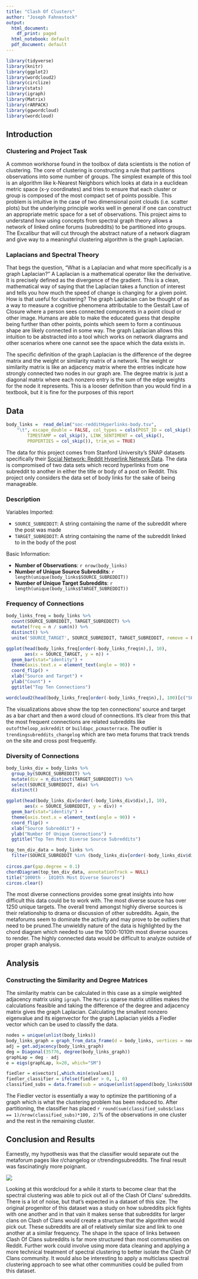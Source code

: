---
title: "Clash Of Clusters"
author: "Joseph Fahnestock"
output:
  html_document:
    df_print: paged
  html_notebook: default
  pdf_document: default
---

```{r PACKAGES, include=FALSE}
library(tidyverse)
library(knitr)
library(ggplot2)
library(wordcloud2)
library(circlize)
library(stats)
library(igraph)
library(Matrix)
library(rARPACK)
library(ggwordcloud)
library(wordcloud)
```

## Introduction

### Clustering and Project Task

A common workhorse found in the toolbox of data scientists is the notion of clustering. The core of clustering is constructing a rule that partitions observations into some number of groups. The simplest example of this tool is an algorithm like k-Nearest Neighbors which looks at data in a euclidean metric space (x-y coordinates) and tries to ensure that each cluster or group is composed of the most compact set of points possible. This problem is intuitive in the case of two dimensional point clouds (i.e. scatter plots) but the underlying principle works well in general if one can construct an appropriate metric space for a set of observations. This project aims to understand how using concepts from spectral graph theory allows a network of linked online forums (subreddits) to be partitioned into groups. The Excalibur that will cut through the abstract nature of a network diagram and give way to a meaningful clustering algorithm is the graph Laplacian. 

### Laplacians and Spectral Theory

That begs the question, "What is a Laplacian and what more specifically is a graph Laplacian?" A Laplacian is a mathematical operator like the derivative. It is precisely defined as the divergence of the gradient. This is a clean,  mathematical way of saying that the Laplacian takes a function of interest and tells you how much the speed of change is changing for a given point. How is that useful for clustering? The graph Laplacian can be thought of as a way to measure a cognitive phenomena attributable to the Gestalt Law of Closure where a person sees connected components in a point cloud or other image. Humans are able to make the educated guess that despite being further than other points, points which seem to form a continuous shape are likely connected in some way. The graph Laplacian allows this intuition to be abstracted into a tool which works on network diagrams and other scenarios where one cannot see the space which the data exists in. 

The specific definition of the graph Laplacian is the difference of the degree matrix and the weight or similarity matrix of a network. The weight or similarity matrix is like an adjacency matrix where the entries indicate how strongly connected two nodes in our graph are. The degree matrix is just a diagonal matrix where each nonzero entry is the sum of the edge weights for the node it represents. This is a looser definition than you would find in a textbook, but it is fine for the purposes of this report

## Data

```{r LOAD_DATA, include=FALSE}
body_links =  read_delim("soc-redditHyperlinks-body.tsv", 
    "\t", escape_double = FALSE, col_types = cols(POST_ID = col_skip(), 
        TIMESTAMP = col_skip(), LINK_SENTIMENT = col_skip(), 
        PROPERTIES = col_skip()), trim_ws = TRUE)
```

The data for this project comes from Stanford University's SNAP datasets specifically their [Social Network: Reddit Hyperlink Network Data](https://snap.stanford.edu/data/soc-RedditHyperlinks.html). The data is compromised of two data sets which record hyperlinks from one subreddit to another in either the title or body of a post on Reddit. This project only considers the data set of body links for the sake of being manageable.

### Description

Variables Imported:

- `SOURCE_SUBREDDIT`: A string containing the name of the subreddit where the post was made
- `TARGET_SUBREDDIT`: A string containing the name of the subreddit linked to in the body of the post

Basic Information:

- **Number of Observations**: `r nrow(body_links)`
- **Number of Unique Source Subreddits**: `r length(unique(body_links$SOURCE_SUBREDDIT))`
- **Number of Unique Target Subreddits**: `r length(unique(body_links$TARGET_SUBREDDIT))`

### Frequency of Connections

```{r FREQ_CONN, echo=FALSE}
body_links_freq = body_links %>% 
  count(SOURCE_SUBREDDIT, TARGET_SUBREDDIT) %>% 
  mutate(freq = n / sum(n)) %>% 
  distinct() %>% 
  unite('SOURCE_TARGET', SOURCE_SUBREDDIT, TARGET_SUBREDDIT, remove = FALSE)

ggplot(head(body_links_freq[order(-body_links_freq$n),], 10), 
       aes(x = SOURCE_TARGET, y = n)) + 
  geom_bar(stat="identity") + 
  theme(axis.text.x = element_text(angle = 90)) +
  coord_flip() + 
  xlab("Source and Target") + 
  ylab("Count") + 
  ggtitle("Top Ten Connections")
```

```{r WORD_CLOUD, echo=FALSE, fig.height=5, fig.width=8}
wordcloud2(head(body_links_freq[order(-body_links_freq$n),], 100)[c("SOURCE_TARGET", "freq")], size = 0.33)
```
The visualizations above show the top ten connections' source and target as a bar chart and then a word cloud of connections. It's clear from this that the most frequent connections are related subreddits like `outoftheloop_askreddit` or `buildapc_pcmasterrace`. The outlier is `trendingsubreddits_changelog` which are two meta forums that track trends on the site and cross post frequently.

### Diversity of Connections

```{r DIV_CONN, echo=FALSE}
body_links_div = body_links %>% 
  group_by(SOURCE_SUBREDDIT) %>% 
  mutate(div = n_distinct(TARGET_SUBREDDIT)) %>% 
  select(SOURCE_SUBREDDIT, div) %>% 
  distinct()

ggplot(head(body_links_div[order(-body_links_div$div),], 10), 
       aes(x = SOURCE_SUBREDDIT, y = div)) + 
  geom_bar(stat="identity") + 
  theme(axis.text.x = element_text(angle = 90)) +
  coord_flip() + 
  xlab("Source Subreddit") + 
  ylab("Number Of Unique Connections") + 
  ggtitle("Top Ten Most Diverse Source Subreddits")
```

```{r CHORD_DIAG, echo=FALSE}
top_ten_div_data = body_links %>% 
  filter(SOURCE_SUBREDDIT %in% (body_links_div[order(-body_links_div$div),])[1000:1010,]$SOURCE_SUBREDDIT)
  
circos.par(gap.degree = 0.1)
chordDiagram(top_ten_div_data, annotationTrack = NULL)
title("1000th - 1010th Most Diverse Sources")
circos.clear()
```

The most diverse connections provides some great insights into how difficult this data could be to work with. The most diverse source has over 1250 unique targets. The overall trend amongst highly diverse sources is their relationship to drama or discussion of other subreddits. Again, the metaforums seem to dominate the activity and may prove to be outliers that need to be pruned.The unwieldly nature of the data is highlighted by the chord diagram which needed to use the 1000-1010th most diverse sources to render. The highly connected data would be difficult to analyze outside of proper graph analysis.

## Analysis

### Constructing the Similarity and Degree Matrices

The similarity matrix can be calculated in this case as a simple weighted adjacency matrix using `igraph`. The `Matrix` sparse matrix utilities makes the calculations feasible and taking the difference of the degree and adjacency matrix gives the graph Laplacian. Calculating the smallest nonzero eigenvalue and its eigenvector for the graph Laplacian yields a Fiedler vector which can be used to classify the data.

```{r SIM_MAT}
nodes = unique(unlist(body_links))
body_links_graph = graph_from_data_frame(d = body_links, vertices = nodes, directed = FALSE)
adj = get.adjacency(body_links_graph)
deg = Diagonal(35776, degree(body_links_graph))
graphLap = deg - adj
e = eigs(graphLap, k=20, which="SM")
```

```{r CLASS}
fiedler = e$vectors[,which.min(e$values)]
fiedler_classifier = ifelse(fiedler > 0, 1, 0)
classified_subs = data.frame(sub = unique(unlist(append(body_links$SOURCE_SUBREDDIT, body_links$TARGET_SUBREDDIT))), class = fiedler_classifier)
```

The Fiedler vector is essentially a way to optimize the partitioning of a graph which is what the clustering problem has been reduced to. After partitioning, the classifier has placed `r round(sum(classified_subs$class == 1)/nrow(classified_subs)*100, 2)`% of the observations in one cluster and the rest in the remaining cluster. 

## Conclusion and Results

Earnestly, my hypothesis was that the classifier would separate out the metaforum pages like r/changelog or r/trendingsubreddits. The final result was fascinatingly more poignant. 

![](wordcloud_coc.png)

Looking at this wordcloud for a while it starts to become clear that the spectral clustering was able to pick out all of the Clash Of Clans' subreddits. There is a lot of noise, but that's expected in a dataset of this size. The original progenitor of this dataset was a study on how subreddits pick fights with one another and in that vain it makes sense that subreddits for larger clans on Clash of Clans would create a structure that the algorithm would pick out. These subreddits are all of relatively similar size and link to one another at a similar frequency. The shape in the space of links between Clash Of Clans subreddits is far more structured than most communities on Reddit. Further work could involve using more data cleaning and applying a more technical treatment of spectral clustering to better isolate the Clash Of Clans community. It would also be interesting to apply a multiclass spectral clustering approach to see what other communities could be pulled from this dataset.

